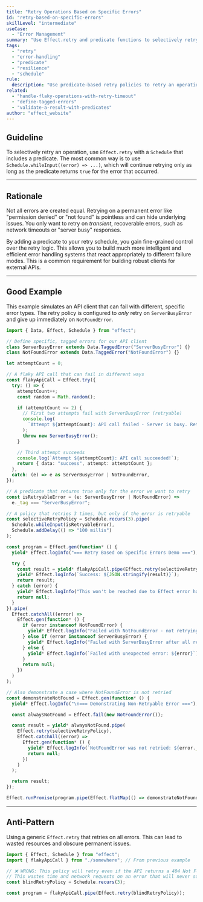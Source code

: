 ```yaml
---
title: "Retry Operations Based on Specific Errors"
id: "retry-based-on-specific-errors"
skillLevel: "intermediate"
useCase:
  - "Error Management"
summary: "Use Effect.retry and predicate functions to selectively retry an operation only when specific, recoverable errors occur."
tags:
  - "retry"
  - "error-handling"
  - "predicate"
  - "resilience"
  - "schedule"
rule:
  description: "Use predicate-based retry policies to retry an operation only for specific, recoverable errors."
related:
  - "handle-flaky-operations-with-retry-timeout"
  - "define-tagged-errors"
  - "validate-a-result-with-predicates"
author: "effect_website"
---
```


## Guideline

To selectively retry an operation, use `Effect.retry` with a `Schedule` that includes a predicate. The most common way is to use `Schedule.whileInput((error) => ...)`, which will continue retrying only as long as the predicate returns `true` for the error that occurred.

---

## Rationale

Not all errors are created equal. Retrying on a permanent error like "permission denied" or "not found" is pointless and can hide underlying issues. You only want to retry on *transient*, recoverable errors, such as network timeouts or "server busy" responses.

By adding a predicate to your retry schedule, you gain fine-grained control over the retry logic. This allows you to build much more intelligent and efficient error handling systems that react appropriately to different failure modes. This is a common requirement for building robust clients for external APIs.

---

## Good Example

This example simulates an API client that can fail with different, specific error types. The retry policy is configured to *only* retry on `ServerBusyError` and give up immediately on `NotFoundError`.

```typescript
import { Data, Effect, Schedule } from "effect";

// Define specific, tagged errors for our API client
class ServerBusyError extends Data.TaggedError("ServerBusyError") {}
class NotFoundError extends Data.TaggedError("NotFoundError") {}

let attemptCount = 0;

// A flaky API call that can fail in different ways
const flakyApiCall = Effect.try({
  try: () => {
    attemptCount++;
    const random = Math.random();

    if (attemptCount <= 2) {
      // First two attempts fail with ServerBusyError (retryable)
      console.log(
        `Attempt ${attemptCount}: API call failed - Server is busy. Retrying...`
      );
      throw new ServerBusyError();
    }

    // Third attempt succeeds
    console.log(`Attempt ${attemptCount}: API call succeeded!`);
    return { data: "success", attempt: attemptCount };
  },
  catch: (e) => e as ServerBusyError | NotFoundError,
});

// A predicate that returns true only for the error we want to retry
const isRetryableError = (e: ServerBusyError | NotFoundError) =>
  e._tag === "ServerBusyError";

// A policy that retries 3 times, but only if the error is retryable
const selectiveRetryPolicy = Schedule.recurs(3).pipe(
  Schedule.whileInput(isRetryableError),
  Schedule.addDelay(() => "100 millis")
);

const program = Effect.gen(function* () {
  yield* Effect.logInfo("=== Retry Based on Specific Errors Demo ===");

  try {
    const result = yield* flakyApiCall.pipe(Effect.retry(selectiveRetryPolicy));
    yield* Effect.logInfo(`Success: ${JSON.stringify(result)}`);
    return result;
  } catch (error) {
    yield* Effect.logInfo("This won't be reached due to Effect error handling");
    return null;
  }
}).pipe(
  Effect.catchAll((error) =>
    Effect.gen(function* () {
      if (error instanceof NotFoundError) {
        yield* Effect.logInfo("Failed with NotFoundError - not retrying");
      } else if (error instanceof ServerBusyError) {
        yield* Effect.logInfo("Failed with ServerBusyError after all retries");
      } else {
        yield* Effect.logInfo(`Failed with unexpected error: ${error}`);
      }
      return null;
    })
  )
);

// Also demonstrate a case where NotFoundError is not retried
const demonstrateNotFound = Effect.gen(function* () {
  yield* Effect.logInfo("\n=== Demonstrating Non-Retryable Error ===");

  const alwaysNotFound = Effect.fail(new NotFoundError());

  const result = yield* alwaysNotFound.pipe(
    Effect.retry(selectiveRetryPolicy),
    Effect.catchAll((error) =>
      Effect.gen(function* () {
        yield* Effect.logInfo(`NotFoundError was not retried: ${error._tag}`);
        return null;
      })
    )
  );

  return result;
});

Effect.runPromise(program.pipe(Effect.flatMap(() => demonstrateNotFound)));

```

---

## Anti-Pattern

Using a generic `Effect.retry` that retries on all errors. This can lead to wasted resources and obscure permanent issues.

```typescript
import { Effect, Schedule } from "effect";
import { flakyApiCall } from "./somewhere"; // From previous example

// ❌ WRONG: This policy will retry even if the API returns a 404 Not Found.
// This wastes time and network requests on an error that will never succeed.
const blindRetryPolicy = Schedule.recurs(3);

const program = flakyApiCall.pipe(Effect.retry(blindRetryPolicy));
```
